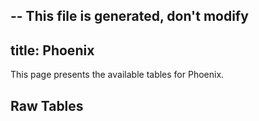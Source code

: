-- This file is generated, don't modify
---
title: Phoenix
---



This page presents the available tables for Phoenix.


## Raw Tables
<Table data={json} tag="raw_table"/>
    


    